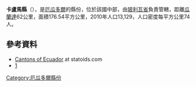 '''卡盧馬縣'''（{{lang-es|Cantón Caluma}}），是[[厄瓜多爾|厄瓜多爾]]的縣份，位於該國中部，由[[玻利瓦省_(厄瓜多爾)|玻利瓦省]]負責管轄，距離[[瓜蘭達|瓜蘭達]]62公里，面積176.54平方公里，2010年人口13,129，人口密度每平方公里74人。

{{Coord|1|38|S|79|15|W|display=title}}

==參考資料==
*[http://www.statoids.com/yec.html Cantons of Ecuador]{{Wayback|url=http://www.statoids.com/yec.html |date=20110628180130 }} at statoids.com
*[http://www.cne.gob.ec/]{{Wayback|url=http://www.cne.gob.ec/ |date=20141005083146 }}

{{厄瓜多爾縣份}}

[[Category:厄瓜多爾縣份|Category:厄瓜多爾縣份]]


{{Ecuador-geo-stub}}